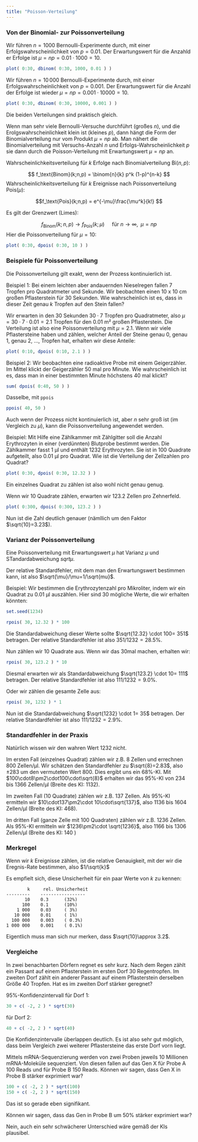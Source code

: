 ```yaml
---
title: "Poisson-Verteilung"
---
```


### Von der Binomial- zur Poissonverteilung

Wir führen $n=1000$ Bernoulli-Experimente durch, mit einer Erfolgswahrscheinlichkeit von $p=0.01$.
Der Erwartungswert für die Anzahld er Erfolge ist $\mu=np=0.01\cdot 1000=10$.

```r
plot( 0:30, dbinom( 0:30, 1000, 0.01 ) )
```

Wir führen $n=10\,000$ Bernoulli-Experimente durch, mit einer Erfolgswahrscheinlichkeit von $p=0.001$.
Der Erwartungswert für die Anzahl der Erfolge ist wieder $\mu=np=0.001\cdot 10000=10$.

```r
plot( 0:30, dbinom( 0:30, 10000, 0.001 ) )
```
Die beiden Verteilungen sind praktisch gleich.

Wenn man sehr viele Bernoulli-Versuche durchführt (großes $n$), und die Erolgswahrscheinlichkeit klein ist (kleines $p$), dann hängt die Form der Binomialverteilung nur vom Produkt $\mu=np$ ab. Man nähert die Binomialverteilung mit Versuchs-Anzahl $n$ und Erfolgs-Wahrscheinlichkeit $p$ sie dann durch die Poisson-Verteilung mit Erwartungswert $\mu=np$ an.

Wahrscheinlichkeitsverteilung für $k$ Erfolge nach Binomialverteilung $\text{Bi}(n,p)$:

$$ f_\text{Binom}(k;n,p) = \binom{n}{k} p^k (1-p)^{n-k} $$
Wahrscheinlichkeitsverteilung für $k$ Ereignisse nach Poissonverteilung $\text{Pois}(\mu)$:

$$f_\text{Pois}(k;n,p) = e^{-\mu}\frac{\mu^k}{k!} $$

Es gilt der Grenzwert (Limes):

$$ f_\text{Binom}(k;n,p) \rightarrow f_\text{Pois}(k;\mu) \quad\text{ für } n\rightarrow\infty,\,\,\, \mu=np $$
Hier die Poissonverteilung für $\mu=10$:


```r
plot( 0:30, dpois( 0:30, 10 ) )
```

### Beispiele für Poissonverteilung

Die Poissonverteilung gilt exakt, wenn der Prozess kontinuierlich ist.

Beispiel 1: Bei einem leichten aber andauernden Nieselregen fallen 7 Tropfen pro Quadratmeter und Sekunde. Wir beobachten einen 10 x 10 cm großen Pflasterstein für 30 Sekunden. Wie wahrscheinlich ist es, dass in dieser Zeit genau $k$ Tropfen auf den Stein fallen?

Wir erwarten in den 30 Sekunden $30\cdot 7$ Tropfen pro Quadratmeter, also $\mu=30\cdot 7\cdot 0.01=2.1$ Tropfen für den 0.01 m² großen Pflasterstein. Die Verteilung ist also eine Poissonverteilung mit $\mu=2.1$. Wenn wir viele Pflastersteine haben und zählen, welcher Anteil der Steine genau 0, genau 1, genau 2,  ..., Tropfen hat, erhalten wir diese Anteile:

```r
plot( 0:10, dpois( 0:10, 2.1 ) )
```

Beispiel 2: Wir beobachten eine radioaktive Probe mit einem Geigerzähler. Im Mittel klickt der Geigerzähler 50 mal pro Minute. Wie wahrscheinlich ist es, dass man in einer bestimmten Minute höchstens 40 mal klickt?

```r
sum( dpois( 0:40, 50 ) )
```

Dasselbe, mit `ppois`

```r
ppois( 40, 50 )
```

Auch wenn der Prozess nicht kontinuierlich ist, aber $n$ sehr groß ist (im Vergleich zu $\mu$), kann die Poissonverteilung angewendet werden.

Beispiel: Mit Hilfe eine Zählkammer mit Zählgitter soll die Anzahl Erythrozyten in einer (verdünnten) Blutprobe bestimmt werden. Die Zählkammer fasst 1 µl und enthält 1232 Erythrozyten. Sie ist in 100 Quadrate aufgeteilt, also 0.01 µl pro Quadrat. Wie ist die Verteilung der Zellzahlen pro Quadrat?

```r
plot( 0:30, dpois( 0:30, 12.32 ) )
```
Ein einzelnes Quadrat zu zählen ist also wohl nicht genau genug.

Wenn wir 10 Quadrate zählen, erwarten wir 123.2 Zellen pro Zehnerfeld.

```r
plot( 0:300, dpois( 0:300, 123.2 ) )
```

Nun ist die Zahl deutlich genauer (nämllich um den Faktor $\sqrt{10}=3.23$).

### Varianz der Poissonverteilung

Eine Poissonverteilung mit Erwartungswert $\mu$ hat Varianz $\mu$ und STandardabweichung $sqrt{\mu}$.

Der relative Standardfehler, mit dem man den Erwartungswert bestimmen kann, ist also $\sqrt{\mu}/\mu=1/\sqrt{mu}$.

Beispiel: Wir bestimmen die Erythrozytenzahl pro Mikroliter, indem wir ein Quadrat zu 0.01 µl auszählen. Hier sind 30 mögliche Werte, die wir erhalten könnten:

```r
set.seed(1234)
```

```r
rpois( 30, 12.32 ) * 100
```

Die Standardabweichung dieser Werte sollte $\sqrt{12.32} \cdot 100= 351$ betragen. Der relative Standardfehler ist also $351/1232=28.5\%$.

Nun zählen wir 10 Quadrate aus. Wenn wir das 30mal machen, erhalten wir:

```r
rpois( 30, 123.2 ) * 10
```

Diesmal erwarten wir als Standardabweichung $\sqrt{123.2} \cdot 10= 111$ betragen. Der relative Standardfehler ist also $111/1232=9.0\%$.

Oder wir zählen die gesamte Zelle aus:

```r
rpois( 30, 1232 ) * 1
```

Nun ist die Standardabweichung $\sqrt{1232} \cdot 1= 35$ betragen. Der relative Standardfehler ist also $111/1232=2.9\%$.

### Standardfehler in der Praxis

Natürlich wissen wir den wahren Wert 1232 nicht.

Im ersten Fall (einzelnes Quadrat) zählen wir z.B. 8 Zellen und errechnen 800 Zellen/µl. Wir schätzen den Standardfehler zu $\sqrt{8}=2.83$, also $\pm 283$ um den vermuteten Wert 800. Dies ergibt uns ein 68%-KI. Mit $100\cdot8\pm2\cdot100\cdot\sqrt{8}$ erhalten wir das 95%-KI von 234 bis 1366 Zellen/µl (Breite des KI: 1132).

Im zweiten Fall (10 Quadrate) zählen wir z.B. 137 Zellen. Als 95%-KI ermitteln wir $10\cdot137\pm2\cdot 10\cdot\sqrt{137}$, also 1136 bis 1604 Zellen/µl  (Breite des KI: 468).

Im dritten Fall (ganze Zelle mit 100 Quadraten) zählen wir z.B. 1236 Zellen. Als 95%-KI ermitteln wir $1236\pm2\cdot \sqrt{1236}$, also 1166 bis 1306 Zellen/µl  (Breite des KI: 140 )

### Merkregel

Wenn wir $k$ Ereignisse zählen, ist die relative Genauigkeit, mit der wir die Eregnis-Rate bestimmen, also $1/\sqrt{k}$

Es empfielt sich, diese Unsicherheit für ein paar Werte von $k$ zu kennen:

```
        k     rel. Unsicherheit
---------    -----------------
       10    0.3      (32%)
      100    0.1      (10%)
    1 000    0.03     ( 3%)
   10 000    0.01     ( 1%)
  100 000    0.003    ( 0.3%)
1 000 000    0.001    ( 0.1%)
```

Eigentlich muss man sich nur merken, dass $\sqrt{10}\approx 3.2$.

### Vergleiche

In zwei benachbarten Dörfern regnet es sehr kurz. Nach dem Regen zählt ein Passant auf einem Pflasterstein im ersten Dorf 30 Regentropfen. Im zweiten Dorf zählt ein anderer Passant auf einem Pflasterstein derselben Größe 40 Tropfen. Hat es im zweiten Dorf stärker geregnet? 

95%-Konfidenzintervall für Dorf 1: 

```r
30 + c( -2, 2 ) * sqrt(30)
```

für Dorf 2:

```r
40 + c( -2, 2 ) * sqrt(40)
```

Die Konfidenzintervalle überlappen deutlich. Es ist also sehr gut möglich, dass beim Vergleich zwei weiterer Pflastersteine das erste Dorf vorn liegt.

Mittels mRNA-Sequenzierung werden von zwei Proben jeweils 10 Millionen mRNA-Moleküle sequenziert. Von diesen fallen auf das Gen X für Probe A 100 Reads und für Probe B 150 Reads. Können wir sagen, dass Gen X in Probe B stärker exprimiert war?

```r
100 + c( -2, 2 ) * sqrt(100)
150 + c( -2, 2 ) * sqrt(150)
```

Das ist so gerade eben signifikant.

Können wir sagen, dass das Gen in Probe B um 50% stärker exprimiert war?

Nein, auch ein sehr schwächerer Unterschied wäre gemäß der KIs plausibel.

